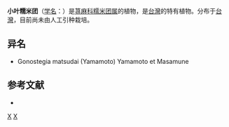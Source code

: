 {{Speciesbox
| genus = Hyrtanandra
| species = neurocarpa
| authority = (Yamamoto) Yamamoto et Masamune
}}

'''小叶糯米团'''（[[学名|学名]]：{{lang|la|''Hyrtanandra neurocarpa''}}）是[[荨麻科|荨麻科]][[糯米团属|糯米团属]]的植物，是[[台灣|台灣]]的特有植物。分布于[[台灣|台灣]]，目前尚未由人工引种栽培。

== 异名 ==
* Gonostegia matsudai (Yamamoto) Yamamoto et Masamune

== 参考文献 ==
<div class="references-small">
* {{cite web| url =http://www.bioinfo.cn/db05/KmzwSpecies.php?action=view&id=23299| title =小叶糯米团| work =《中国高等植物数据库全库》| publisher =中国科学院微生物研究所| author =昆明植物研究所| accessdate =2009-02-26}}{{dead link|date=2017年12月 |bot=InternetArchiveBot |fix-attempted=yes }}
</div>

{{Taxonbar}}

[[Category:糯米团属|X]]
[[Category:臺灣特有植物|X]]


{{植物小作品}}